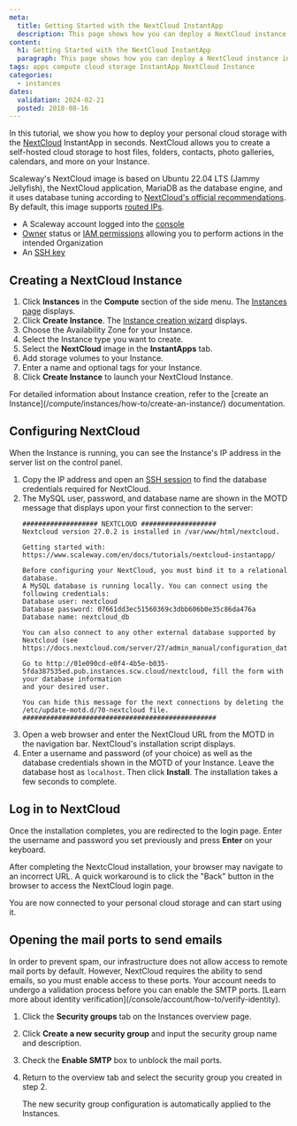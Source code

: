 ```yaml
---
meta:
  title: Getting Started with the NextCloud InstantApp
  description: This page shows how you can deploy a NextCloud instance in seconds.
content:
  h1: Getting Started with the NextCloud InstantApp
  paragraph: This page shows how you can deploy a NextCloud instance in seconds.
tags: apps compute cloud storage InstantApp NextCloud Instance
categories:
  - instances
dates:
  validation: 2024-02-21
  posted: 2018-08-16
---
```


In this tutorial, we show you how to deploy your personal cloud storage with the [NextCloud](https://www.nextcloud.com) InstantApp in seconds. NextCloud allows you to create a self-hosted cloud storage to host files, folders, contacts, photo galleries, calendars, and more on your Instance.

Scaleway's NextCloud image is based on Ubuntu 22.04 LTS (Jammy Jellyfish), the NextCloud application, MariaDB as the database engine, and it uses database tuning according to [NextCloud's official recommendations](https://docs.nextcloud.com/server/27/admin_manual/configuration_database/linux_database_configuration.html#configuring-a-mysql-or-mariadb-database). By default, this image supports [routed IPs](/compute/instances/api-cli/using-routed-ips/).

<Macro id="requirements" />

- A Scaleway account logged into the [console](https://console.scaleway.com)
- [Owner](/identity-and-access-management/iam/concepts/#owner) status or [IAM permissions](/identity-and-access-management/iam/concepts/#permission) allowing you to perform actions in the intended Organization
- An [SSH key](/identity-and-access-management/organizations-and-projects/how-to/create-ssh-key/)

## Creating a NextCloud Instance

1. Click **Instances** in the **Compute** section of the side menu. The [Instances page](https://console.scaleway.com/instance/servers) displays.
2. Click **Create Instance**. The [Instance creation wizard](https://console.scaleway.com/instance/servers/create) displays.
3. Choose the Availability Zone for your Instance.
4. Select the Instance type you want to create.
5. Select the **NextCloud** image in the **InstantApps** tab.
6. Add storage volumes to your Instance.
7. Enter a name and optional tags for your Instance.
8. Click **Create Instance** to launch your NextCloud Instance.

<Message type="tip">
  For detailed information about Instance creation, refer to the [create an Instance](/compute/instances/how-to/create-an-instance/) documentation.
</Message>

## Configuring NextCloud

When the Instance is running, you can see the Instance's IP address in the server list on the control panel.

1. Copy the IP address and open an [SSH session](/compute/instances/how-to/create-an-instance) to find the database credentials required for NextCloud.
2. The MySQL user, password, and database name are shown in the MOTD message that displays upon your first connection to the server:
    ```
    ################### NEXTCLOUD ###################
    Nextcloud version 27.0.2 is installed in /var/www/html/nextcloud.

    Getting started with: https://www.scaleway.com/en/docs/tutorials/nextcloud-instantapp/

    Before configuring your NextCloud, you must bind it to a relational database.
    A MySQL database is running locally. You can connect using the following credentials:
    Database user: nextcloud
    Database password: 07661dd3ec51560369c3dbb606b0e35c86da476a
    Database name: nextcloud_db

    You can also connect to any other external database supported by Nextcloud (see
    https://docs.nextcloud.com/server/27/admin_manual/configuration_database/linux_database_configuration.html).

    Go to http://01e090cd-e0f4-4b5e-b035-5fda387535ed.pub.instances.scw.cloud/nextcloud, fill the form with your database information
    and your desired user.

    You can hide this message for the next connections by deleting the /etc/update-motd.d/70-nextcloud file.
    #################################################
    ```
3. Open a web browser and enter the NextCloud URL from the MOTD in the navigation bar. NextCloud's installation script displays.
4. Enter a username and password (of your choice) as well as the database credentials shown in the MOTD of your Instance. Leave the database host as `localhost`. Then click **Install**.
    <Lightbox src="scaleway-instantapp-nextcloud-install.webp" alt="" />
    <Message type="note">
      The installation takes a few seconds to complete.
    </Message>

## Log in to NextCloud

Once the installation completes, you are redirected to the login page. Enter the username and password you set previously and press **Enter** on your keyboard.

<Message type="tip">
  After completing the NextcCloud installation, your browser may navigate to an incorrect URL. A quick workaround is to click the "Back" button in the browser to access the NextCloud login page.
</Message>

You are now connected to your personal cloud storage and can start using it.

<Lightbox src="scaleway-instantapp-nextcloud-splash.webp" alt="" />

## Opening the mail ports to send emails

 <Message type="note">
  In order to prevent spam, our infrastructure does not allow access to remote mail ports by default. However, NextCloud requires the ability to send emails, so you must enable access to these ports. Your account needs to undergo a validation process before you can enable the SMTP ports. [Learn more about identity verification](/console/account/how-to/verify-identity).
</Message>

1. Click the **Security groups** tab on the Instances overview page.
2. Click **Create a new security group** and input the security group name and description.
3. Check the **Enable SMTP** box to unblock the mail ports.
4. Return to the overview tab and select the security group you created in step 2.

    The new security group configuration is automatically applied to the Instances.